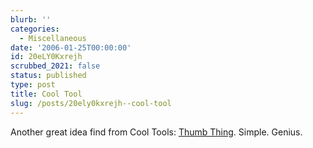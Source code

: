 ```yaml
---
blurb: ''
categories:
  - Miscellaneous
date: '2006-01-25T00:00:00'
id: 20eLY0Kxrejh
scrubbed_2021: false
status: published
type: post
title: Cool Tool
slug: /posts/20ely0kxrejh--cool-tool
---
```


Another great idea find from Cool Tools:
[Thumb Thing](http://www.kk.org/cooltools/archives/001106.php).
Simple. Genius.
